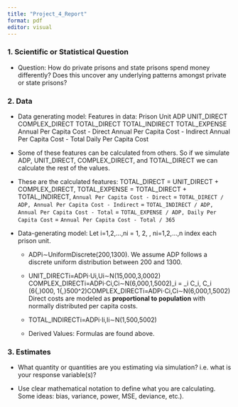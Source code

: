 ```yaml
---
title: "Project_4_Report"
format: pdf
editor: visual
---
```


### **1. Scientific or Statistical Question**

-   Question: How do private prisons and state prisons spend money differently? Does this uncover any underlying patterns amongst private or state prisons?

### **2. Data**

-   Data generating model: Features in data: Prison Unit ADP UNIT_DIRECT COMPLEX_DIRECT TOTAL_DIRECT TOTAL_INDIRECT TOTAL_EXPENSE Annual Per Capita Cost - Direct Annual Per Capita Cost - Indirect Annual Per Capita Cost - Total Daily Per Capita Cost

-   Some of these features can be calculated from others. So if we simulate ADP, UNIT_DIRECT, COMPLEX_DIRECT, and TOTAL_DIRECT we can calculate the rest of the values.

-   These are the calculated features: TOTAL_DIRECT = UNIT_DIRECT + COMPLEX_DIRECT, TOTAL_EXPENSE = TOTAL_DIRECT + TOTAL_INDIRECT, `Annual Per Capita Cost - Direct` = `TOTAL_DIRECT / ADP, Annual Per Capita Cost - Indirect` = `TOTAL_INDIRECT / ADP, Annual Per Capita Cost - Total` = `TOTAL_EXPENSE / ADP, Daily Per Capita Cost` = `Annual Per Capita Cost - Total / 365`

-   Data-generating model: Let i=1,2,…,ni = 1, 2, \dots, ni=1,2,…,n index each prison unit.

    -   ADPi​∼UniformDiscrete(200,1300). We assume ADP follows a discrete uniform distribution between 200 and 1300.

    -   UNIT_DIRECTi​=ADPi​⋅Ui​,Ui​∼N(15,000,3,0002)
        COMPLEX_DIRECTi=ADPi⋅Ci,Ci∼N(6,000,1,5002)\text{COMPLEX\_DIRECT}_i = \text{ADP}_i \cdot C_i, \quad C_i \sim \mathcal{N}(6{,}000, 1{,}500^2)COMPLEX_DIRECTi​=ADPi​⋅Ci​,Ci​∼N(6,000,1,5002) Direct costs are modeled as **proportional to population** with normally distributed per capita costs.

    -   TOTAL_INDIRECTi​=ADPi​⋅Ii​,Ii​∼N(1,500,5002)

    -   Derived Values: Formulas are found above.

### **3. Estimates**

-   What quantity or quantities are you estimating via simulation? i.e. what is your response variable(s)?

-   Use clear mathematical notation to define what you are calculating. Some ideas: bias, variance, power, MSE, deviance, etc.).
